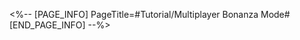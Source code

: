 <%-- [PAGE_INFO]
PageTitle=#Tutorial/Multiplayer Bonanza Mode#
[END_PAGE_INFO] --%>
{{Tutorial
|sort      = 813801
|title     = Multiplayer Bonanza Mode
|subtitle  = 
|type      = 
|about     = 
|image1    = Tutorial Multiplayer Bonanza Mode 1.png{{subst:void|<!--$UPLOAD:<<SpriteOutput/TutorialPic/TutorialPage_813801.png>-<Tutorial Multiplayer Bonanza Mode 1.png>>}}
|text1     = In Multiplayer Bonanza mode, every match will have {{Color|h|nobold=1|6}} participating players. Players will {{Color|h|nobold=1|draw one from remaining opponents}} in each turn to battle against.
|image2    = Tutorial Multiplayer Bonanza Mode 2.png{{subst:void|<!--$UPLOAD:<<SpriteOutput/TutorialPic/TutorialPage_813802.png>-<Tutorial Multiplayer Bonanza Mode 2.png>>}}
|text2     = Please make eliminations within the allotted {{Color|h|nobold=1|time}} and {{Color|h|nobold=1|moves}}. Increase your bird's combat power, and try to stay alive!
|image3    = Tutorial Multiplayer Bonanza Mode 3.png{{subst:void|<!--$UPLOAD:<<SpriteOutput/TutorialPic/TutorialPage_813804.png>-<Tutorial Multiplayer Bonanza Mode 3.png>>}}
|text3     = When the turn starts, the players will {{Color|h|nobold=1|inherit the final field from the previous round}}, and all players will receive the same additional field effect.
|image4    = Tutorial Multiplayer Bonanza Mode 4.png{{subst:void|<!--$UPLOAD:<<SpriteOutput/TutorialPic/TutorialPage_813803.png>-<Tutorial Multiplayer Bonanza Mode 4.png>>}}
|text4     = When the player's HP is at 0, they will enter the {{Color|h|nobold=1|Near-Death}} state. Taking {{Color|h|nobold=1|DMG again}} will result in {{Color|h|nobold=1|defeat}}.
}}